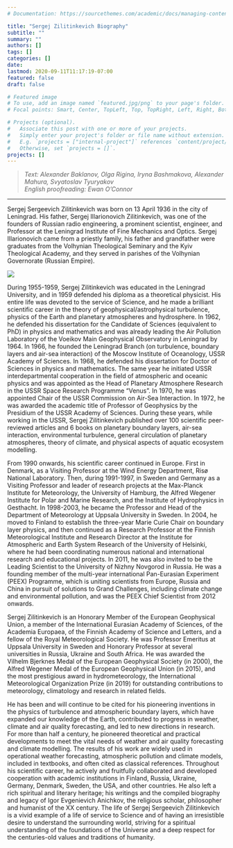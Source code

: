 ```yaml
---
# Documentation: https://sourcethemes.com/academic/docs/managing-content/

title: "Sergej Zilitinkevich Biography"
subtitle: ""
summary: ""
authors: []
tags: []
categories: []
date: 
lastmod: 2020-09-11T11:17:19-07:00
featured: false
draft: false

# Featured image
# To use, add an image named `featured.jpg/png` to your page's folder.
# Focal points: Smart, Center, TopLeft, Top, TopRight, Left, Right, BottomLeft, Bottom, BottomRight.

# Projects (optional).
#   Associate this post with one or more of your projects.
#   Simply enter your project's folder or file name without extension.
#   E.g. `projects = ["internal-project"]` references `content/project/deep-learning/index.md`.
#   Otherwise, set `projects = []`.
projects: []
---
```

>*Text: Alexander Baklanov, Olga Rigina, Iryna Bashmakova, Alexander Mahura, Svyatoslav Tyuryakov* <br> *English proofreading: Ewan O’Connor*


***

Sergej Sergeevich Zilitinkevich was born on 13 April 1936 in the city of Leningrad. His father, Sergej Illarionovich Zilitinkevich, was one of the founders of Russian radio engineering, a prominent scientist, engineer, and Professor at the Leningrad Institute of Fine Mechanics and Optics. Sergej Illarionovich came from a priestly family, his father and grandfather were graduates from the Volhynian Theological Seminary and the Kyiv Theological Academy, and they served in parishes of the Volhynian Governorate (Russian Empire).

![](/media/zilitinkevich.JPG)

During 1955-1959, Sergej Zilitinkevich was educated in the Leningrad University, and in 1959 defended his diploma as a theoretical physicist. His entire life was devoted to the service of Science, and he made a brilliant scientific career in the theory of geophysical/astrophysical turbulence, physics of the Earth and planetary atmospheres and hydrosphere. In 1962, he defended his dissertation for the Candidate of Sciences (equivalent to PhD) in physics and mathematics and was already leading the Air Pollution Laboratory of the Voeikov Main Geophysical Observatory in Leningrad by 1964. In 1966, he founded the Leningrad Branch (on turbulence, boundary layers and air-sea interaction) of the Moscow Institute of Oceanology, USSR Academy of Sciences. In 1968, he defended his dissertation for Doctor of Sciences in physics and mathematics. The same year he initiated USSR interdepartmental cooperation in the field of atmospheric and oceanic physics and was appointed as the Head of Planetary Atmosphere Research in the USSR Space Research Programme "Venus". In 1970, he was appointed Chair of the USSR Commission on Air-Sea Interaction. In 1972, he was awarded the academic title of Professor of Geophysics by the Presidium of the USSR Academy of Sciences. During these years, while working in the USSR, Sergej Zilitinkevich published over 100 scientific peer-reviewed articles and 6 books on planetary boundary layers, air-sea interaction, environmental turbulence, general circulation of planetary atmospheres, theory of climate, and physical aspects of aquatic ecosystem modelling.

From 1990 onwards, his scientific career continued in Europe. First in Denmark, as a Visiting Professor at the Wind Energy Department, Risø National Laboratory. Then, during 1991-1997, in Sweden and Germany as a Visiting Professor and leader of research projects at the Max-Planck Institute for Meteorology, the University of Hamburg, the Alfred Wegener Institute for Polar and Marine Research, and the Institute of Hydrophysics in Gesthacht. In 1998-2003, he became the Professor and Head of the Department of Meteorology at Uppsala University in Sweden. In 2004, he moved to Finland to establish the three-year Marie Curie Chair on boundary layer physics, and then continued as a Research Professor at the Finnish Meteorological Institute and Research Director at the Institute for Atmospheric and Earth System Research of the University of Helsinki, where he had been coordinating numerous national and international research and educational projects. In 2011, he was also invited to be the Leading Scientist to the University of Nizhny Novgorod in Russia. He was a founding member of the multi-year international Pan-Eurasian Experiment (PEEX) Programme, which is uniting scientists from Europe, Russia and China in pursuit of solutions to Grand Challenges, including climate change and environmental pollution, and was the PEEX Chief Scientist from 2012 onwards.

Sergej Zilitinkevich is an Honorary Member of the European Geophysical Union, a member of the International Eurasian Academy of Sciences, of the Academia Europaea, of the Finnish Academy of Science and Letters, and a fellow of the Royal Meteorological Society. He was Professor Emeritus at Uppsala University in Sweden and Honorary Professor at several universities in Russia, Ukraine and South Africa. He was awarded the Vilhelm Bjerknes Medal of the European Geophysical Society (in 2000), the Alfred Wegener Medal of the European Geophysical Union (in 2015), and the most prestigious award in hydrometeorology, the International Meteorological Organization Prize (in 2019) for outstanding contributions to meteorology, climatology and research in related fields.

He has been and will continue to be cited for his pioneering inventions in the physics of turbulence and atmospheric boundary layers, which have expanded our knowledge of the Earth, contributed to progress in weather, climate and air quality forecasting, and led to new directions in research. For more than half a century, he pioneered theoretical and practical developments to meet the vital needs of weather and air quality forecasting and climate modelling. The results of his work are widely used in operational weather forecasting, atmospheric pollution and climate models, included in textbooks, and often cited as classical references.
Throughout his scientific career, he actively and fruitfully collaborated and developed cooperation with academic institutions in Finland, Russia, Ukraine, Germany, Denmark, Sweden, the USA, and other countries. He also left a rich spiritual and literary heritage; his writings and the compiled biography and legacy of Igor Evgenievich Anichkov, the religious scholar, philosopher and humanist of the XX century.
The life of Sergej Sergeevich Zilitinkevich is a vivid example of a life of service to Science and of having an irresistible desire to understand the surrounding world, striving for a spiritual understanding of the foundations of the Universe and a deep respect for the centuries-old values and traditions of humanity.
